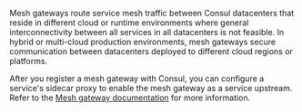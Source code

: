 Mesh gateways route service mesh traffic between Consul datacenters that reside in different cloud or runtime environments where general interconnectivity between all services in all datacenters is not feasible. In hybrid or multi-cloud production environments, mesh gateways secure communication between datacenters deployed to different cloud regions or platforms.

After you register a mesh gateway with Consul, you can configure a service's sidecar proxy to enable the mesh gateway as a service upstream. Refer to the [Mesh gateway documentation](/consul/docs/link/mesh-gateway) for more information.
